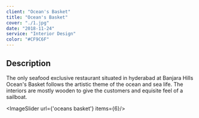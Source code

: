 ```yaml
---
client: "Ocean's Basket"
title: "Ocean's Basket"
cover: "./1.jpg"
date: "2018-11-24"
service: "Interior Design"
color: "#CF9C6F"
---
```

## Description

The only seafood exclusive restaurant situated in hyderabad at Banjara Hills Ocean's Basket follows the artistic theme of the ocean and sea life. The interiors are mostly wooden to give the customers and equisite feel of a sailboat.


<ImageSlider url={'oceans basket'} items={6}/>
